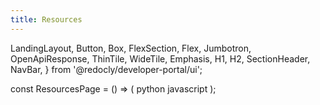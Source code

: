 ```yaml
---
title: Resources
---
```


  LandingLayout,
  Button,
  Box,
  FlexSection,
  Flex,
  Jumbotron,
  OpenApiResponse,
  ThinTile,
  WideTile,
  Emphasis,
  H1,
  H2,
  SectionHeader,
  NavBar,
} from '@redocly/developer-portal/ui';


const ResourcesPage = () => (
  <LandingLayout>
    <Box my={25}>
      <FlexSection justifyContent="space-around" flexWrap="wrap">
        <WideTile to="https://sdk-docs.dataloop.ai/en/latest/_modules/index.html" icon={pythonSdkIcon} header="Python SDK">
          python
        </WideTile>
        <WideTile to="dtljs/index.md" icon={jsSdkIcon} header="JS SDK">
          javascript
        </WideTile>
      </FlexSection>
    </Box>
  </LandingLayout>
);

